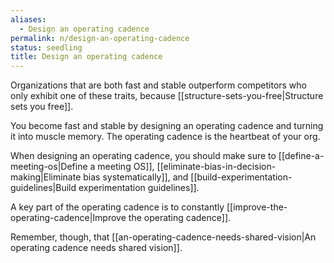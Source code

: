 ```yaml
---
aliases:
  - Design an operating cadence
permalink: n/design-an-operating-cadence
status: seedling
title: Design an operating cadence
---
```

Organizations that are both fast and stable outperform competitors who only exhibit one of these traits, because [[structure-sets-you-free|Structure sets you free]].

You become fast and stable by designing an operating cadence and turning it into muscle memory. The operating cadence is the heartbeat of your org.

When designing an operating cadence, you should make sure to [[define-a-meeting-os|Define a meeting OS]], [[eliminate-bias-in-decision-making|Eliminate bias systematically]], and [[build-experimentation-guidelines|Build experimentation guidelines]].

A key part of the operating cadence is to constantly [[improve-the-operating-cadence|Improve the operating cadence]].

Remember, though, that [[an-operating-cadence-needs-shared-vision|An operating cadence needs shared vision]].
